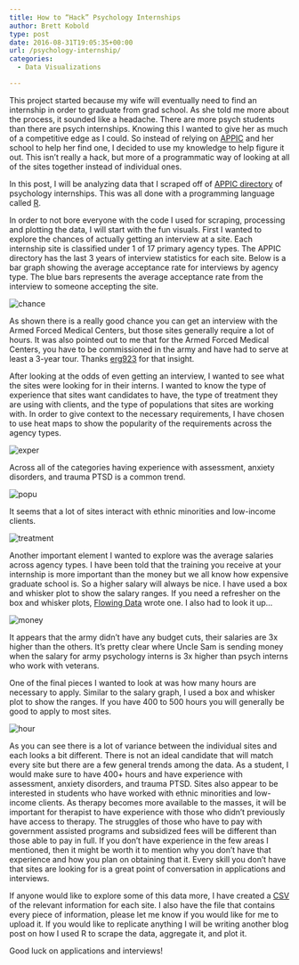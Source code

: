 ```yaml
---
title: How to “Hack” Psychology Internships
author: Brett Kobold
type: post
date: 2016-08-31T19:05:35+00:00
url: /psychology-internship/
categories:
  - Data Visualizations

---
```

This project started because my wife will eventually need to find an internship in order to graduate from grad school. As she told me more about the process, it sounded like a headache. There are more psych students than there are psych internships. Knowing this I wanted to give her as much of a competitive edge as I could. So instead of relying on <a href="https://www.appic.org/" target="_blank">APPIC</a> and her school to help her find one, I decided to use my knowledge to help figure it out. This isn&#8217;t really a hack, but more of a programmatic way of looking at all of the sites together instead of individual ones.

In this post, I will be analyzing data that I scraped off of <a href="https://membership.appic.org/directory/search" target="_blank">APPIC directory</a> of psychology internships. This was all done with a programming language called <a href="https://www.r-project.org/" target="_blank">R</a>.

In order to not bore everyone with the code I used for scraping, processing and plotting the data, I will start with the fun visuals. First I wanted to explore the chances of actually getting an interview at a site. Each internship site is classified under 1 of 17 primary agency types. The APPIC directory has the last 3 years of interview statistics for each site. Below is a bar graph showing the average acceptance rate for interviews by agency type. The blue bars represents the average acceptance rate from the interview to someone accepting the site.

<img src="http://www.brettrics.com/wp-content/uploads/2016/08/chance.svg" alt="chance" class="aligncenter size-full wp-image-163" />

As shown there is a really good chance you can get an interview with the Armed Forced Medical Centers, but those sites generally require a lot of hours. It was also pointed out to me that for the Armed Forced Medical Centers, you have to be commissioned in the army and have had to serve at least a 3-year tour. Thanks [erg923][1] for that insight. 

After looking at the odds of even getting an interview, I wanted to see what the sites were looking for in their interns. I wanted to know the type of experience that sites want candidates to have, the type of treatment they are using with clients, and the type of populations that sites are working with. In order to give context to the necessary requirements, I have chosen to use heat maps to show the popularity of the requirements across the agency types.

<img src="http://www.brettrics.com/wp-content/uploads/2016/08/exper.svg" alt="exper" class="aligncenter size-full wp-image-179" />

Across all of the categories having experience with assessment, anxiety disorders, and trauma PTSD is a common trend. 

<img src="http://www.brettrics.com/wp-content/uploads/2016/08/popu.svg" alt="popu" class="aligncenter size-full wp-image-183" />

It seems that a lot of sites interact with ethnic minorities and low-income clients. 

<img src="http://www.brettrics.com/wp-content/uploads/2016/08/treatment.svg" alt="treatment" class="aligncenter size-full wp-image-184" />

Another important element I wanted to explore was the average salaries across agency types. I have been told that the training you receive at your internship is more important than the money but we all know how expensive graduate school is. So a higher salary will always be nice. I have used a box and whisker plot to show the salary ranges. If you need a refresher on the box and whisker plots, [Flowing Data][2] wrote one. I also had to look it up&#8230;

<img src="http://www.brettrics.com/wp-content/uploads/2016/08/money.svg" alt="money" class="aligncenter size-full wp-image-169" />

It appears that the army didn&#8217;t have any budget cuts, their salaries are 3x higher than the others. It&#8217;s pretty clear where Uncle Sam is sending money when the salary for army psychology interns is 3x higher than psych interns who work with veterans.

One of the final pieces I wanted to look at was how many hours are necessary to apply. Similar to the salary graph, I used a box and whisker plot to show the ranges. If you have 400 to 500 hours you will generally be good to apply to most sites.

<img src="http://www.brettrics.com/wp-content/uploads/2016/08/hour.svg" alt="hour" class="aligncenter size-full wp-image-180" />

As you can see there is a lot of variance between the individual sites and each looks a bit different. There is not an ideal candidate that will match every site but there are a few general trends among the data. As a student, I would make sure to have 400+ hours and have experience with assessment, anxiety disorders, and trauma PTSD. Sites also appear to be interested in students who have worked with ethnic minorities and low-income clients. As therapy becomes more available to the masses, it will be important for therapist to have experience with those who didn&#8217;t previously have access to therapy. The struggles of those who have to pay with government assisted programs and subsidized fees will be different than those able to pay in full. If you don&#8217;t have experience in the few areas I mentioned, then it might be worth it to mention why you don&#8217;t have that experience and how you plan on obtaining that it. Every skill you don&#8217;t have that sites are looking for is a great point of conversation in applications and interviews. 

If anyone would like to explore some of this data more, I have created a [CSV][3] of the relevant information for each site. I also have the file that contains every piece of information, please let me know if you would like for me to upload it. If you would like to replicate anything I will be writing another blog post on how I used R to scrape the data, aggregate it, and plot it.

Good luck on applications and interviews!

 [1]: http://forums.studentdoctor.net/members/erg923.145335/
 [2]: http://flowingdata.com/2008/02/15/how-to-read-and-use-a-box-and-whisker-plot/
 [3]: https://www.dropbox.com/s/sd7dki64kswxlog/intership_site_data.csv?dl=0